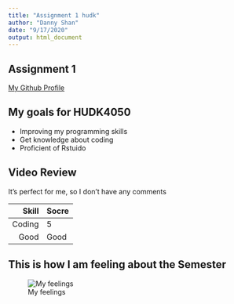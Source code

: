 ```yaml
---
title: "Assignment 1 hudk"
author: "Danny Shan"
date: "9/17/2020"
output: html_document
---
```


## Assignment 1

[My Github Profile](https://github.com/dannyshan20) 

## My goals for HUDK4050
* Improving my programming skills
* Get knowledge about coding
* Proficient of Rstuido

## Video Review
It’s perfect for me, so I don’t have any comments

| Skill | Socre |
|------:|:------|
| Coding|   5   |
| Good  |  Good |

## This is how I am feeling about the Semester

![My feelings](smile.png)

